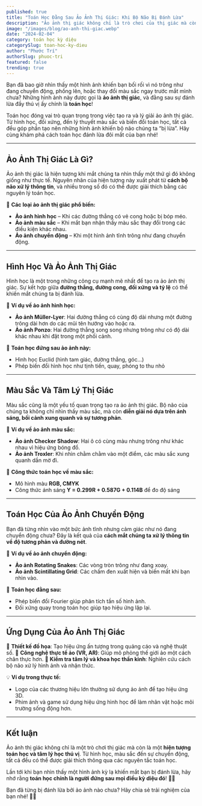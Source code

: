 ```yaml
---
published: true
title: "Toán Học Đằng Sau Ảo Ảnh Thị Giác: Khi Bộ Não Bị Đánh Lừa"
description: "Ảo ảnh thị giác không chỉ là trò chơi của thị giác mà còn là một hiện tượng toán học thú vị. Hãy cùng khám phá cách hình học, màu sắc và chuyển động tạo ra những ảo ảnh đánh lừa bộ não chúng ta!"
image: "/images/blog/ao-anh-thi-giac.webp"
date: "2024-02-04"
category: toán học kỳ diệu
categorySlug: toan-hoc-ky-dieu
author: "Phước Trí"
authorSlug: phuoc-tri
featured: false
trending: true
---
```


Bạn đã bao giờ nhìn thấy một hình ảnh khiến bạn bối rối vì nó trông như đang chuyển động, phồng lên, hoặc thay đổi màu sắc ngay trước mắt mình chưa? Những hình ảnh này được gọi là **ảo ảnh thị giác**, và đằng sau sự đánh lừa đầy thú vị ấy chính là **toán học**!

Toán học đóng vai trò quan trọng trong việc tạo ra và lý giải ảo ảnh thị giác. Từ hình học, đối xứng, đến lý thuyết màu sắc và biến đổi toán học, tất cả đều góp phần tạo nên những hình ảnh khiến bộ não chúng ta “bị lừa”. Hãy cùng khám phá cách toán học đánh lừa đôi mắt của bạn nhé!

---

## Ảo Ảnh Thị Giác Là Gì?

Ảo ảnh thị giác là hiện tượng khi mắt chúng ta nhìn thấy một thứ gì đó không giống như thực tế. Nguyên nhân của hiện tượng này xuất phát từ **cách bộ não xử lý thông tin**, và nhiều trong số đó có thể được giải thích bằng các nguyên lý toán học.

📌 **Các loại ảo ảnh thị giác phổ biến:**

- **Ảo ảnh hình học** – Khi các đường thẳng có vẻ cong hoặc bị bóp méo.
- **Ảo ảnh màu sắc** – Khi mắt bạn nhận thấy màu sắc thay đổi trong các điều kiện khác nhau.
- **Ảo ảnh chuyển động** – Khi một hình ảnh tĩnh trông như đang chuyển động.

---

## Hình Học Và Ảo Ảnh Thị Giác

Hình học là một trong những công cụ mạnh mẽ nhất để tạo ra ảo ảnh thị giác. Sự kết hợp giữa **đường thẳng, đường cong, đối xứng và tỷ lệ** có thể khiến mắt chúng ta bị đánh lừa.

📏 **Ví dụ về ảo ảnh hình học:**

- **Ảo ảnh Müller-Lyer**: Hai đường thẳng có cùng độ dài nhưng một đường trông dài hơn do các mũi tên hướng vào hoặc ra.
- **Ảo ảnh Ponzo**: Hai đường thẳng song song nhưng trông như có độ dài khác nhau khi đặt trong một phối cảnh.

🔢 **Toán học đứng sau ảo ảnh này:**

- Hình học Euclid (hình tam giác, đường thẳng, góc…)
- Phép biến đổi hình học như tịnh tiến, quay, phóng to thu nhỏ

---

## Màu Sắc Và Tâm Lý Thị Giác

Màu sắc cũng là một yếu tố quan trọng tạo ra ảo ảnh thị giác. Bộ não của chúng ta không chỉ nhìn thấy màu sắc, mà còn **diễn giải nó dựa trên ánh sáng, bối cảnh xung quanh và sự tương phản**.

🌈 **Ví dụ về ảo ảnh màu sắc:**

- **Ảo ảnh Checker Shadow**: Hai ô có cùng màu nhưng trông như khác nhau vì hiệu ứng bóng đổ.
- **Ảo ảnh Troxler**: Khi nhìn chằm chằm vào một điểm, các màu sắc xung quanh dần mờ đi.

📌 **Công thức toán học về màu sắc:**

- Mô hình màu **RGB, CMYK**
- Công thức ánh sáng **Y = 0.299R + 0.587G + 0.114B** để đo độ sáng

---

## Toán Học Của Ảo Ảnh Chuyển Động

Bạn đã từng nhìn vào một bức ảnh tĩnh nhưng cảm giác như nó đang chuyển động chưa? Đây là kết quả của **cách mắt chúng ta xử lý thông tin về độ tương phản và đường nét**.

🔄 **Ví dụ về ảo ảnh chuyển động:**

- **Ảo ảnh Rotating Snakes**: Các vòng tròn trông như đang xoay.
- **Ảo ảnh Scintillating Grid**: Các chấm đen xuất hiện và biến mất khi bạn nhìn vào.

📌 **Toán học đằng sau:**

- Phép biến đổi Fourier giúp phân tích tần số hình ảnh.
- Đối xứng quay trong toán học giúp tạo hiệu ứng lặp lại.

---

## Ứng Dụng Của Ảo Ảnh Thị Giác

📌 **Thiết kế đồ họa**: Tạo hiệu ứng ấn tượng trong quảng cáo và nghệ thuật số.
📌 **Công nghệ thực tế ảo (VR, AR)**: Giúp mô phỏng thế giới ảo một cách chân thực hơn.
📌 **Kiểm tra tâm lý và khoa học thần kinh**: Nghiên cứu cách bộ não xử lý hình ảnh và nhận thức.

💡 **Ví dụ trong thực tế:**

- Logo của các thương hiệu lớn thường sử dụng ảo ảnh để tạo hiệu ứng 3D.
- Phim ảnh và game sử dụng hiệu ứng hình học để làm nhân vật hoặc môi trường sống động hơn.

---

## Kết luận

Ảo ảnh thị giác không chỉ là một trò chơi thị giác mà còn là một **hiện tượng toán học và tâm lý học thú vị**. Từ hình học, màu sắc đến sự chuyển động, tất cả đều có thể được giải thích thông qua các nguyên tắc toán học.

Lần tới khi bạn nhìn thấy một hình ảnh kỳ lạ khiến mắt bạn bị đánh lừa, hãy nhớ rằng **toán học chính là người đứng sau mọi điều kỳ diệu đó**! 🔢👀

Bạn đã từng bị đánh lừa bởi ảo ảnh nào chưa? Hãy chia sẻ trải nghiệm của bạn nhé! 🚀🎨
